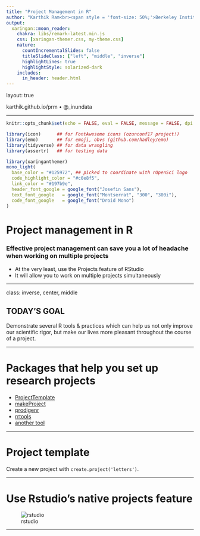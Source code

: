 ```yaml
---
title: "Project Management in R"
author: "Karthik Ram<br><span style = 'font-size: 50%;'>Berkeley Institute for Data Science<br>University of California, Berkeley</span>"
output:
  xaringan::moon_reader:
    chakra: libs/remark-latest.min.js
    css: [xaringan-themer.css, my-theme.css]
    nature:
      countIncrementalSlides: false
      titleSlideClass: ["left", "middle", "inverse"]
      highlightLines: true
      highlightStyle: solarized-dark
    includes:
      in_header: header.html
---
```


layout: true
  
<div class="my-footer"><span>karthik.github.io/prm • @_inundata</span></div> 

---

```r
knitr::opts_chunk$set(echo = FALSE, eval = FALSE, message = FALSE, dpi = 72)

library(icon)      ## for FontAwesome icons (ozunconf17 project!)
library(emo)       ## for emoji, obvs (github.com/hadley/emo)
library(tidyverse) ## for data wrangling
library(assertr)   ## for testing data

```

```r
library(xaringanthemer)
mono_light(
  base_color = "#125972", ## picked to coordinate with rOpenSci logo
  code_highlight_color = "#c0e8f5",
  link_color = "#197b9e",
  header_font_google = google_font("Josefin Sans"),
  text_font_google   = google_font("Montserrat", "300", "300i"),
  code_font_google   = google_font("Droid Mono")
)
```

# Project management in R

### Effective project management can save you a lot of headache when working on multiple projects

- At the very least, use the Projects feature of RStudio
- It will allow you to work on multiple projects simultaneously



---

class: inverse, center, middle

## TODAY'S GOAL

Demonstrate several R tools & practices which can help us not only improve our scientific rigor, but make our lives more pleasant throughout the course of a project.


---

# Packages that help you set up research projects

- [ProjectTemplate](http://projecttemplate.net/)
- [makeProject](https://cran.r-project.org/web/packages/makeProject/index.html)
- [prodigenr](https://cran.r-project.org/web/packages/prodigenr/index.html)
- [rrtools](https://github.com/benmarwick/rrtools)
- [another tool](https://)

---

# Project template

Create a new project with `create.project('letters')`.

---

# Use Rstudio's native projects feature

![rstudio](https://i.imgur.com/KcdsB8h.png)

--- 

